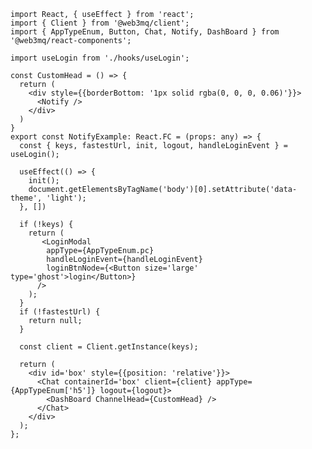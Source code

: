 ```tsx
import React, { useEffect } from 'react';
import { Client } from '@web3mq/client';
import { AppTypeEnum, Button, Chat, Notify, DashBoard } from '@web3mq/react-components';

import useLogin from './hooks/useLogin';

const CustomHead = () => {
  return (
    <div style={{borderBottom: '1px solid rgba(0, 0, 0, 0.06)'}}>
      <Notify />
    </div>
  )
}
export const NotifyExample: React.FC = (props: any) => {
  const { keys, fastestUrl, init, logout, handleLoginEvent } = useLogin();

  useEffect(() => {
    init();
    document.getElementsByTagName('body')[0].setAttribute('data-theme', 'light');
  }, [])

  if (!keys) {
    return (
       <LoginModal 
        appType={AppTypeEnum.pc}
        handleLoginEvent={handleLoginEvent}
        loginBtnNode={<Button size='large' type='ghost'>login</Button>}
      />
    );
  }
  if (!fastestUrl) {
    return null;
  }

  const client = Client.getInstance(keys);

  return (
    <div id='box' style={{position: 'relative'}}>
      <Chat containerId='box' client={client} appType={AppTypeEnum['h5']} logout={logout}>
        <DashBoard ChannelHead={CustomHead} />
      </Chat>
    </div>
  );
};
```